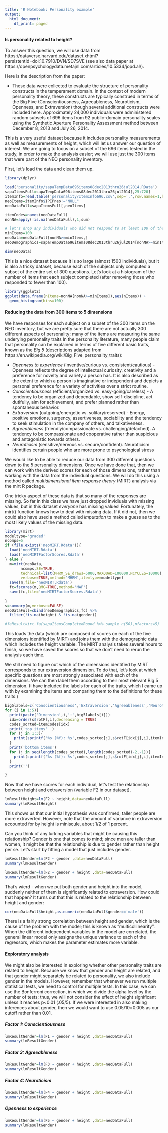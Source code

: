 ```yaml
---
title: 'R Notebook: Personality example'
output:
  html_document:
    df_print: paged
---
```


#### Is personality related to height?

To answer this question, we will use data from  https://dataverse.harvard.edu/dataset.xhtml?persistentId=doi:10.7910/DVN/SD7SVE
(see also data paper at https://openpsychologydata.metajnl.com/articles/10.5334/jopd.al/).

Here is the description from the paper:

- These data were collected to evaluate the structure of personality constructs in the temperament domain. In the context of modern personality theory, these constructs are typically construed in terms of the Big Five (Conscientiousness, Agreeableness, Neuroticism, Openness, and Extraversion) though several additional constructs were included here. Approximately 24,000 individuals were administered random subsets of 696 items from 92 public-domain personality scales using the Synthetic Aperture Personality Assessment method between December 8, 2013 and July 26, 2014. 

This is a very useful dataset because it includes personality measurements as well as measurements of height, which will let us answer our question of interest. We are going to focus on a subset of the 696 items tested in the study, in order to make the analysis easier; we will use just the 300 items that were part of the NEO personality inventory. 

First, let's load the data and clean them up.

```r
library(dplyr)

load('personality/sapaTempData696items08dec2013thru26jul2014.RData')
sapaItemsFull=sapaTempData696items08dec2013thru26jul2014[,25:720]
itemInfo=read.table('personality/ItemInfo696.csv',sep=',',row.names=1,header=TRUE)
neoItems=itemInfo$IPIPneo!="NULL"
neoDataFull=sapaItemsFull[,neoItems]

itemCodes=names(neoDataFull)
nonNA=apply(!is.na(neoDataFull),1,sum)

# let's drop any individuals who did not respond to at least 100 of the NEO items
minItems=100
neoData=neoDataFull[nonNA>=minItems,]
neoDemographics=sapaTempData696items08dec2013thru26jul2014[nonNA>=minItems,1:24]

dim(neoData)
```

This is a nice dataset because it is so large (almost 1500 individuals), but it is also a tricky dataset, because each of the subjects only computed a subset of the entire set of 300 questions.  Let's look at a histogram of the number of items that each subject completed (after removing those who responded to fewer than 100).

```r
library(ggplot2)
ggplot(data.frame(nItems=nonNA[nonNA>=minItems]),aes(nItems)) + 
  geom_histogram(bins=100)
```


#### Reducing the data from 300 items to 5 dimensions

We have responses for each subject on a subset of the 300 items on the NEO inventory, but we are pretty sure that there are not actually 300 different aspects of personality; many of the items are measuring the same underying personality traits  In the personality literature, many people claim that personality can be explained in terms of five different basic traits, known as the *Big 5* (descriptions adapted from https://en.wikipedia.org/wiki/Big_Five_personality_traits):

- *Openness to experience* (inventive/curious vs. consistent/cautious) - Openness reflects the degree of intellectual curiosity, creativity and a preference for novelty and variety a person has. It is also described as the extent to which a person is imaginative or independent and depicts a personal preference for a variety of activities over a strict routine. 
- *Conscientiousness* (efficient/organized vs. easy-going/careless) -  A tendency to be organized and dependable, show self-discipline, act dutifully, aim for achievement, and prefer planned rather than spontaneous behavior.
- *Extraversion* (outgoing/energetic vs. solitary/reserved) - Energy, positive emotions, surgency, assertiveness, sociability and the tendency to seek stimulation in the company of others, and talkativeness. 
- *Agreeableness* (friendly/compassionate vs. challenging/detached). A tendency to be compassionate and cooperative rather than suspicious and antagonistic towards others. 
- *Neuroticism* (sensitive/nervous vs. secure/confident). Neuroticism identifies certain people who are more prone to psychological stress

We would like to be able to reduce our data from 300 different questions down to the 5 personality dimensions. Once we have done that, then we can work with the derived scores for each of those dimensions, rather than working with the data from the individual questions.  We will do this using a method called *multidimensional item response theory* (MIRT) analysis via the mirt R package. 

One tricky aspect of these data is that so many of the responses are missing. So far in this class we have just dropped invidiuals with missing values, but in this dataset *everyone* has missing values! Fortunately, the mirt() function knows how to deal with missing data.  If it did not, then we could also have used a method called *imputation* to make a guess as to the most likely values of the missing data. 



```r
library(mirt)
modeltype='graded'
ncomps=5
if (file.exists('neoMIRT.Rdata')){
  load('neoMIRT.Rdata')
  load('neoMIRTFactorScores.Rdata')
} else {
  m=mirt(neoData,
       ncomps,SE=TRUE,
       technical=list(MHRM_SE_draws=5000,MAXQUAD=100000,NCYCLES=10000),
       verbose=TRUE,method='MHRM',itemtype=modeltype)
  save(m,file='neoMIRT.Rdata')
  fc=fscores(m,QMC=TRUE,method='MAP')
  save(fc,file='neoMIRTFactorScores.Rdata')
  
}
s=summary(m,verbose=FALSE)
neoDataFull=cbind(neoDemographics,fc) %>%
  filter(!is.na(height) & !is.na(gender))

#faResult=irt.fa(sapaItemsCompletedRound %>% sample_n(50),nfactors=5)
```

This loads the data (which are composed of scores on each of the five dimensions identified by MIRT) and joins them with the demographic data which includes the height variable.  The MIRT analysis takes several hours to finish, so we have saved the scores so that we don't need to rerun the analysis each time.

We still need to figure out which of the dimensions identified by MIRT corresponds to our extraversion dimension.  To do that, let's look at which specific questions are most strongly associated with each of the dimensions.  We can then label them according to their most relevant Big 5 dimension. (I have included the labels for each of the traits, which I came up with by examining the items and comparing them to the definitions for these traits.)

```r
big5labels=c('Conscientiousness','Extraversion','Agreeableness','Neuroticism','Openness to experience')
for (i in 1:5){
  print(paste('Dimension',i,':',big5labels[i]))
  idx=order(s$rotF[,i],decreasing = TRUE)
  codes_sorted=itemCodes[idx]
  print('top items'  )
  for (j in 1:3){
    print(sprintf('%s (%f): %s',codes_sorted[j],s$rotF[idx[j],i],itemInfo[codes_sorted[j],1]))
  }
  print('bottom items')
  for (j in seq(length(codes_sorted),length(codes_sorted)-2,-1)){
    print(sprintf('%s (%f): %s',codes_sorted[j],s$rotF[idx[j],i],itemInfo[codes_sorted[j],1]))
  }
  print('')

}
```

Now that we have scores for each individual, let's test the relationship between height and extraversion (variable F2 in our dataset).

```r
lmResultHeight=lm(F2 ~ height,data=neoDataFull)
summary(lmResultHeight)
```

This shows us that our initial hypothesis was confirmed; taller people are more extraverted.  However, note that the amount of variance in extraversion accounted for by height is miniscule, about 1/2 of 1 percent. 

Can you think of any lurking variables that might be causing this relationship?   Gender is one that comes to mind; since men are taller than women, it might be that the relationship is due to gender rather than height per se.  Let's start by fitting a model that just includes gender.

```r
lmResultGender=lm(F2 ~ gender ,data=neoDataFull)
summary(lmResultGender)
```


```r
lmResultGender=lm(F2 ~ gender + height ,data=neoDataFull)
summary(lmResultGender)

```

That's wierd - when we put both gender and height into the model, suddenly neither of them is significantly related to extraversion.  How could that happen?  It turns out that this is related to the relationship between height and gender:

```r
cor(neoDataFull$height,as.numeric(neoDataFull$gender=='male'))
```

There is a fairly strong correlation between height and gender, which is the cause of the problem with the model; this is known as "multicollinearity".  When the different independent variables in the model are correlated, the general linear model only assigns the unique variance to each of the regressors, which makes the parameter estimates more variable.  

#### Exploratory analysis

We might also be interested in exploring whether other personality traits are related to height.  Because we know that gender and height are related, and that gender might separately be related to personality, we also include gender in the models. However, remember that whenever we run multiple statistical tests, we need to control for multiple tests. In this case, we can use the Bonferroni correction, in which we divide the alpha level by the number of tests; thus, we will not consider the effect of height significant unless it reaches p<0.01 (.05/5). If we were interested in also making inferences about gender, then we would want to use 0.05/10=0.005 as our cutoff rather than 0.01.

##### Factor 1: Conscientiousness


```r
lmResultGender=lm(F1 ~ gender + height ,data=neoDataFull)
summary(lmResultGender)

```

##### Factor 3: Agreeableness

```r
lmResultGender=lm(F3 ~ gender + height ,data=neoDataFull)
summary(lmResultGender)

```

##### Factor 4: Neuroticism
```r
lmResultGender=lm(F4 ~ gender + height ,data=neoDataFull)
summary(lmResultGender)

```

##### Openness to experience

```r
lmResultGender=lm(F5 ~ gender + height ,data=neoDataFull)
summary(lmResultGender)

```

